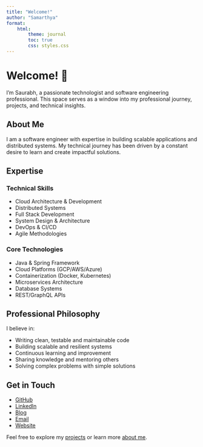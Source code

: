```yaml
---
title: "Welcome!"
author: "Samarthya"
format:
    html:
        theme: journal
        toc: true
        css: styles.css
---
```


# Welcome! 👋

I'm Saurabh, a passionate technologist and software engineering professional. This space serves as a window into my professional journey, projects, and technical insights.

## About Me

I am a software engineer with expertise in building scalable applications and distributed systems. My technical journey has been driven by a constant desire to learn and create impactful solutions.

## Expertise

::: {.grid}

::: {.g-col-6}
### Technical Skills
- <i class="fas fa-cloud"></i> Cloud Architecture & Development
- <i class="fas fa-network-wired"></i> Distributed Systems
- <i class="fas fa-code"></i> Full Stack Development
- <i class="fas fa-drafting-compass"></i> System Design & Architecture
- <i class="fas fa-infinity"></i> DevOps & CI/CD
- <i class="fas fa-tasks"></i> Agile Methodologies
:::

::: {.g-col-6}
### Core Technologies
- <i class="fab fa-java"></i> Java & Spring Framework
- <i class="fab fa-aws"></i> Cloud Platforms (GCP/AWS/Azure)
- <i class="fab fa-docker"></i> Containerization (Docker, Kubernetes)
- <i class="fas fa-microchip"></i> Microservices Architecture
- <i class="fas fa-database"></i> Database Systems
- <i class="fas fa-plug"></i> REST/GraphQL APIs
:::

:::

## Professional Philosophy

I believe in:

- <i class="fas fa-code"></i> Writing clean, testable and maintainable code
- <i class="fas fa-layer-group"></i> Building scalable and resilient systems
- <i class="fas fa-graduation-cap"></i> Continuous learning and improvement
- <i class="fas fa-users"></i> Sharing knowledge and mentoring others
- <i class="fas fa-puzzle-piece"></i> Solving complex problems with simple solutions

## Get in Touch {.mt-4}

::: {.grid}

::: {.g-col-12 .social-links}
- <i class="fab fa-github"></i> [GitHub](https://github.com/samarthya)
- <i class="fab fa-linkedin"></i> [LinkedIn](https://www.linkedin.com/in/samarthyasaurabh)
- <i class="fas fa-blog"></i> [Blog](https://blog.samarthya.me)
- <i class="fas fa-envelope"></i> [Email](mailto:mailme@samarthya.me)
- <i class="fas fa-globe"></i> [Website](https://samarthya.me)
:::

:::

::: {.text-center .mt-5}
Feel free to explore my [<i class="fas fa-code-branch"></i> projects](projects.qmd) or learn more [<i class="fas fa-user"></i> about me](about.qmd).
:::
